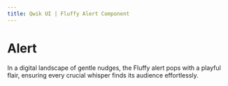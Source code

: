 ```yaml
---
title: Qwik UI | Fluffy Alert Component
---
```



# Alert

In a digital landscape of gentle nudges, the Fluffy alert pops with a playful flair, ensuring every crucial whisper finds its audience effortlessly.
<br/>
<StatusBanner status={statusByComponent.fluffy.Alert}/> 
 